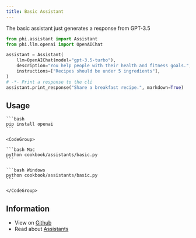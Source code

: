 ```yaml
---
title: Basic Assistant
---
```


The basic assistant just generates a response from GPT-3.5

```python cookbook/assistants/basic.py
from phi.assistant import Assistant
from phi.llm.openai import OpenAIChat

assistant = Assistant(
    llm=OpenAIChat(model="gpt-3.5-turbo"),
    description="You help people with their health and fitness goals.",
    instructions=["Recipes should be under 5 ingredients"],
)
# -*- Print a response to the cli
assistant.print_response("Share a breakfast recipe.", markdown=True)
```

## Usage

<Steps>
  <Step title="Install libraries">

    ```bash
    pip install openai
    ```

  </Step>

  <Step title="Run the assistant">

    <CodeGroup>

    ```bash Mac
    python cookbook/assistants/basic.py
    ```

    ```bash Windows
    python cookbook/assistants/basic.py
    ```

    </CodeGroup>

  </Step>

</Steps>

## Information

- View on [Github](https://github.com/phidatahq/phidata/blob/main/cookbook/assistants/basic.py)
- Read about [Assistants](/assistants/introduction)
